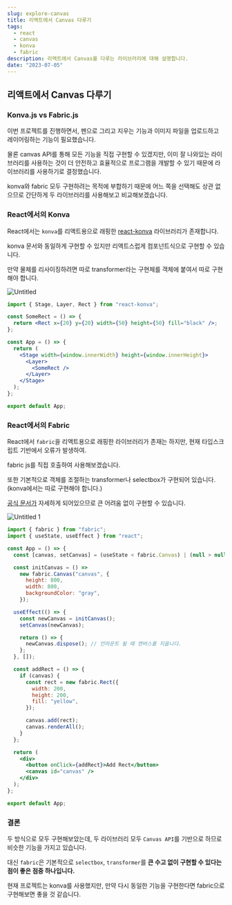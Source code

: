 ```yaml
---
slug: explore-canvas
title: 리액트에서 Canvas 다루기
tags:
  - react
  - canvas
  - konva
  - fabric
description: 리액트에서 Canvas를 다루는 라이브러리에 대해 설명합니다.
date: "2023-07-05"
---
```


## 리액트에서 Canvas 다루기

### Konva.js vs Fabric.js

이번 프로젝트를 진행하면서, 펜으로 그리고 지우는 기능과 이미지 파일을 업로드하고 레이어링하는 기능이 필요했습니다.

물론 canvas API를 통해 모든 기능을 직접 구현할 수 있겠지만, 이미 잘 나와있는 라이브러리를 사용하는 것이 더 안전하고 효율적으로 프로그램을 개발할 수 있기 때문에 라이브러리를 사용하기로 결정했습니다.

konva와 fabric 모두 구현하려는 목적에 부합하기 때문에 어느 쪽을 선택해도 상관 없으므로 간단하게 두 라이브러리를 사용해보고 비교해보겠습니다.

### React에서의 Konva

React에서는 `konva`를 리액트용으로 래핑한 [react-konva](https://github.com/konvajs/react-konva) 라이브러리가 존재합니다.

konva 문서와 동일하게 구현할 수 있지만 리액트스럽게 컴포넌트식으로 구현할 수 있습니다.

만약 물체를 리사이징하려면 따로 transformer라는 구현체를 객체에 붙여서 따로 구현해야 합니다.

<Image alt="Untitled" src="./Untitled.png" />

```jsx
import { Stage, Layer, Rect } from "react-konva";

const SomeRect = () => {
  return <Rect x={20} y={20} width={50} height={50} fill="black" />;
};

const App = () => {
  return (
    <Stage width={window.innerWidth} height={window.innerHeight}>
      <Layer>
        <SomeRect />
      </Layer>
    </Stage>
  );
};

export default App;
```

### React에서의 Fabric

React에서 `fabric`을 리액트용으로 래핑한 라이브러리가 존재는 하지만, 현재 타입스크립트 기반에서 오류가 발생하여.

fabric js를 직접 호출하여 사용해보겠습니다.

또한 기본적으로 객체를 조절하는 transformer나 selectbox가 구현되어 있습니다. (konva에서는 따로 구현해야 합니다.)

[공식 문서가](http://fabricjs.com/) 자세하게 되어있으므로 큰 어려움 없이 구현할 수 있습니다.

<Image alt="Untitled 1" src="./Untitled 1.png" />

```jsx
import { fabric } from "fabric";
import { useState, useEffect } from "react";

const App = () => {
  const [canvas, setCanvas] = (useState < fabric.Canvas) | (null > null);

  const initCanvas = () =>
    new fabric.Canvas("canvas", {
      height: 800,
      width: 800,
      backgroundColor: "gray",
    });

  useEffect(() => {
    const newCanvas = initCanvas();
    setCanvas(newCanvas);

    return () => {
      newCanvas.dispose(); // 언마운트 될 때 캔버스를 지웁니다.
    };
  }, []);

  const addRect = () => {
    if (canvas) {
      const rect = new fabric.Rect({
        width: 200,
        height: 200,
        fill: "yellow",
      });

      canvas.add(rect);
      canvas.renderAll();
    }
  };

  return (
    <div>
      <button onClick={addRect}>Add Rect</button>
      <canvas id="canvas" />
    </div>
  );
};

export default App;
```

### 결론

두 방식으로 모두 구현해보았는데, 두 라이브러리 모두 `Canvas API`를 기반으로 하므로 비슷한 기능을 가지고 있습니다.

대신 `fabric`은 기본적으로 `selectbox`, `transformer`를 **큰 수고 없이 구현할 수 있다는 점이 좋은 점중 하나입니다.**

현재 프로젝트는 konva를 사용했지만, 만약 다시 동일한 기능을 구현한다면 fabric으로 구현해보면 좋을 것 같습니다.

